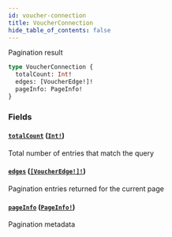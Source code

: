 ```yaml
---
id: voucher-connection
title: VoucherConnection
hide_table_of_contents: false
---
```



Pagination result

```graphql
type VoucherConnection {
  totalCount: Int!
  edges: [VoucherEdge!]!
  pageInfo: PageInfo!
}
```


### Fields

#### [`totalCount`](#) ([`Int!`](/cartesi-rollups/next/api/graphql/scalars/int))

Total number of entries that match the query


#### [`edges`](#) ([`[VoucherEdge!]!`](/cartesi-rollups/next/api/graphql/objects/voucher-edge))

Pagination entries returned for the current page


#### [`pageInfo`](#) ([`PageInfo!`](/cartesi-rollups/next/api/graphql/objects/page-info))

Pagination metadata





